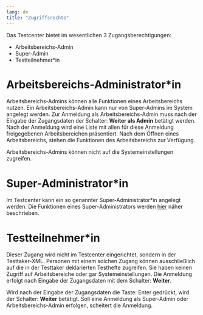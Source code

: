 ```yaml
---
lang: de
title: "Zugriffsrechte"
---
```


Das Testcenter bietet im wesentlichen 3 Zugangsberechtigungen:

* Arbeitsbereichs-Admin
* Super-Admin
* Testteilnehmer\*in

# Arbeitsbereichs-Administrator\*in

Arbeitsbereichs-Admins können alle Funktionen eines Arbeitsbereichs nutzen. Ein Arbeitsbereichs-Admin kann nur von Super-Admins im System angelegt werden. Zur Anmeldung als Arbeitsbereichs-Admin muss nach der Eingabe der Zugangsdaten der Schalter: **Weiter als Admin** betätigt werden. Nach der Anmeldung wird eine Liste mit allen für diese Anmeldung freigegebenen Arbeitsbereichen präsentiert. Nach dem Öffnen eines Arbeitsbereichs, stehen die Funktionen des Arbeitsbereichs zur Verfügung.

::: {.callout-note}
Arbeitsbereichs-Admins können nicht auf die Systemeinstellungen zugreifen.
:::

# Super-Administrator\*in

Im Testcenter kann ein so genannter Super-Administrator\*in angelegt werden. Die Funktionen eines Super-Administrators werden [hier](/setup/config/testcenter.qmd) näher beschrieben.

# Testteilnehmer\*in

Dieser Zugang wird nicht im Testcenter eingerichtet, sondern in der Testtaker-XML. Personen mit einem solchen Zugang können ausschließlich auf die in der Testtaker deklarierten Testhefte zugreifen. Sie haben keinen Zugriff auf Arbeitsbereiche oder gar Systemeinstellungen. Die Anmeldung erfolgt nach Eingabe der Zugangsdaten mit dem Schalter: **Weiter**.

::: {.callout-tip}
Wird nach der Eingabe der Zugangsdaten die Taste: Enter gedrückt, wird der Schalter: **Weiter** betätigt. Soll eine Anmeldung als Super-Admin oder Arbeitsbereichs-Admin erfolgen, scheitert die Anmeldung.
:::